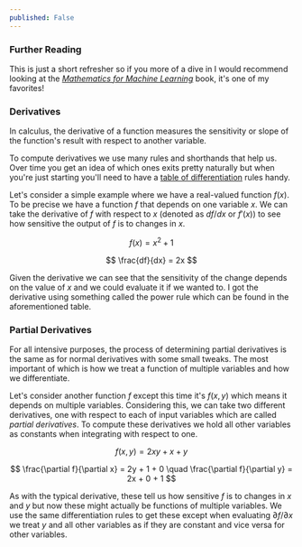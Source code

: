 ```yaml
---
published: False
---
```


### Further Reading

This is just a short refresher so if you more of a dive in I would recommend looking at the [*Mathematics for Machine Learning*](https://mml-book.github.io/) book, it's one of my favorites!

### Derivatives

In calculus, the derivative of a function measures the sensitivity or slope of the function's result with respect to another variable.

To compute derivatives we use many rules and shorthands that help us. Over time you get an idea of which ones exits pretty naturally but when you're just starting you'll need to have a [table of differentiation](https://www.mathsisfun.com/calculus/derivatives-rules.html) rules handy.

Let's consider a simple example where we have a real-valued function $f(x)$. To be precise we have a function $f$ that depends on one variable $x$. We can take the derivative of $f$ with respect to $x$ (denoted as $df/dx$ or $f'(x)$) to see how sensitive the output of $f$ is to changes in $x$.

$$
f(x) = x^2 + 1
$$

$$
\frac{df}{dx} = 2x
$$

Given the derivative we can see that the sensitivity of the change depends on the value of $x$ and we could evaluate it if we wanted to. I got the derivative using something called the power rule which can be found in the aforementioned table.

### Partial Derivatives

For all intensive purposes, the process of determining partial derivatives is the same as for normal derivatives with some small tweaks. The most important of which is how we treat a function of multiple variables and how we differentiate.

Let's consider another function $f$ except this time it's $f(x, y)$ which means it depends on multiple variables. Considering this, we can take two different derivatives, one with respect to each of input variables which are called *partial derivatives*. To compute these derivatives we hold all other variables as constants when integrating with respect to one.

$$
f(x, y) = 2xy + x + y
$$

$$
\frac{\partial f}{\partial x} = 2y + 1 + 0
\quad
\frac{\partial f}{\partial y} = 2x + 0 + 1
$$

As with the typical derivative, these tell us how sensitive $f$ is to changes in $x$ and $y$ but now these might actually be functions of multiple variables. We use the same differentiation rules to get these except when evaluating $\partial f / \partial x$ we treat $y$ and all other variables as if they are constant and vice versa for other variables.